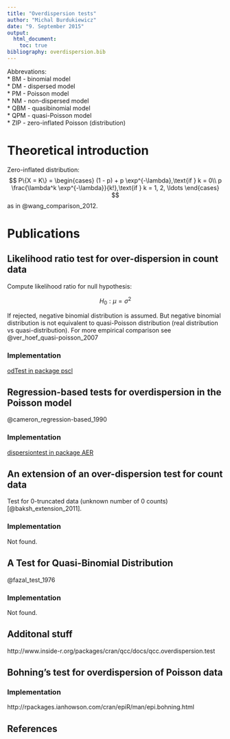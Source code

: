 ```yaml
---
title: "Overdispersion tests"
author: "Michal Burdukiewicz"
date: "9. September 2015"
output: 
  html_document:
    toc: true
bibliography: overdispersion.bib
---
```


Abbrevations:  
* BM - binomial model  
* DM - dispersed model  
* PM - Poisson model  
* NM - non-dispersed model  
* QBM - quasibinomial model  
* QPM - quasi-Poisson model    
* ZIP - zero-inflated Poisson (distribution)  

# Theoretical introduction  

Zero-inflated distribution: 
$$
P\{X = K\} = \begin{cases}
(1 - p) + p \exp^{-\lambda},\text{if } k = 0\\
p \frac{\lambda^k \exp^{-\lambda}}{k!},\text{if } k = 1, 2, \ldots
\end{cases}
$$
as in @wang_comparison_2012.

# Publications

## Likelihood ratio test for over-dispersion in count data

Compute likelihood ratio for null hypothesis:

$$
H_0: \mu = \sigma^2 
$$

If rejected, negative binomial distribution is assumed. But negative binomial distribution is not equivalent to quasi-Poisson distribution (real distribution vs quasi-distribution). For more empirical comparison see @ver_hoef_quasi-poisson_2007

### Implementation
[odTest in package pscl](http://www.inside-r.org/packages/cran/pscl/docs/odTest)

## Regression-based tests for overdispersion in the Poisson model

@cameron_regression-based_1990

### Implementation
[dispersiontest  in package AER](http://artax.karlin.mff.cuni.cz/r-help/library/AER/html/dispersiontest.html)

## An extension of an over-dispersion test for count data

Test for 0-truncated data (unknown number of 0 counts) [@baksh_extension_2011].

### Implementation
Not found.

## A Test for Quasi-Binomial Distribution

@fazal_test_1976

### Implementation
Not found.

## Additonal stuff
http://www.inside-r.org/packages/cran/qcc/docs/qcc.overdispersion.test

## Bohning's test for overdispersion of Poisson data



### Implementation
http://rpackages.ianhowson.com/cran/epiR/man/epi.bohning.html

## References

